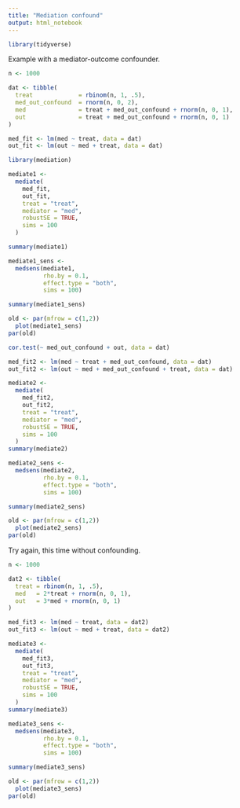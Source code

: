 ```yaml
---
title: "Mediation confound"
output: html_notebook
---
```



```r
library(tidyverse)
```


Example with a mediator-outcome confounder.

```r
n <- 1000

dat <- tibble(
  treat             = rbinom(n, 1, .5),
  med_out_confound  = rnorm(n, 0, 2),
  med               = treat + med_out_confound + rnorm(n, 0, 1),
  out               = treat + med_out_confound + rnorm(n, 0, 1)
)
```


```r
med_fit <- lm(med ~ treat, data = dat)
out_fit <- lm(out ~ med + treat, data = dat)
```


```r
library(mediation)
```


```r
mediate1 <-
  mediate(
    med_fit,
    out_fit,
    treat = "treat",
    mediator = "med",
    robustSE = TRUE,
    sims = 100
  )
```

```r
summary(mediate1)
```


```r
mediate1_sens <-
  medsens(mediate1,
          rho.by = 0.1,
          effect.type = "both",
          sims = 100)

```

```r
summary(mediate1_sens)
```


```r
old <- par(mfrow = c(1,2))
  plot(mediate1_sens)
par(old)
```

```r
cor.test(~ med_out_confound + out, data = dat)
```



```r
med_fit2 <- lm(med ~ treat + med_out_confound, data = dat)
out_fit2 <- lm(out ~ med + med_out_confound + treat, data = dat)
```


```r
mediate2 <-
  mediate(
    med_fit2,
    out_fit2,
    treat = "treat",
    mediator = "med",
    robustSE = TRUE,
    sims = 100
  )
summary(mediate2)
```



```r
mediate2_sens <-
  medsens(mediate2,
          rho.by = 0.1,
          effect.type = "both",
          sims = 100)

```


```r
summary(mediate2_sens)
```

```r
old <- par(mfrow = c(1,2))
  plot(mediate2_sens)
par(old)
```



Try again, this time without confounding.


```r
n <- 1000

dat2 <- tibble(
  treat = rbinom(n, 1, .5),
  med   = 2*treat + rnorm(n, 0, 1),
  out   = 3*med + rnorm(n, 0, 1)
)
```



```r
med_fit3 <- lm(med ~ treat, data = dat2)
out_fit3 <- lm(out ~ med + treat, data = dat2)
```


```r
mediate3 <-
  mediate(
    med_fit3,
    out_fit3,
    treat = "treat",
    mediator = "med",
    robustSE = TRUE,
    sims = 100
  )
summary(mediate3)
```

```r
mediate3_sens <-
  medsens(mediate3,
          rho.by = 0.1,
          effect.type = "both",
          sims = 100)

```

```r
summary(mediate3_sens)
```


```r
old <- par(mfrow = c(1,2))
  plot(mediate3_sens)
par(old)
```